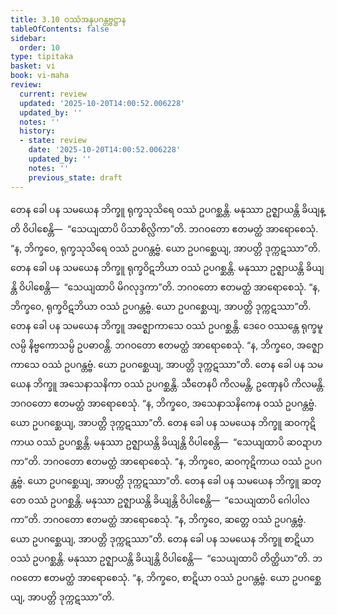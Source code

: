 ```yaml
---
title: 3.10 ဝဿံအနုပဂန္တဗ္ဗဋ္ဌာန
tableOfContents: false
sidebar:
  order: 10
type: tipitaka
basket: vi
book: vi-maha
review:
  current: review
  updated: '2025-10-20T14:00:52.006228'
  updated_by: ''
  notes: ''
  history:
  - state: review
    date: '2025-10-20T14:00:52.006228'
    updated_by: ''
    notes: ''
    previous_state: draft
---
```



<DynamicBreadcrumb />


<ReviewStatus review={frontmatter.review} showDetails={true} />

<HypothesisAnnotation frontmatter={frontmatter} />

<Division number="204" book="vi-maha" e="ch" v="3" p="212">

<Paragraph number="909" book="vi-maha">
တေန ခေါ ပန သမယေန ဘိက္ခူ ရုက္ခသုသိရေ ဝဿံ ဥပဂစ္ဆန္တိ. မနုဿာ ဥဇ္ဈာယန္တိ ခိယျန္တိ ဝိပါစေန္တိ—  “သေယျထာပိ ပိသာစိလ္လိကာ”တိ. ဘဂဝတော ဧတမတ္ထံ အာရောစေသုံ. “န, ဘိက္ခဝေ, ရုက္ခသုသိရေ ဝဿံ ဥပဂန္တဗ္ဗံ. ယော ဥပဂစ္ဆေယျ, အာပတ္တိ ဒုက္ကဋဿာ”တိ.
</Paragraph>

<Paragraph number="910" book="vi-maha">
တေန ခေါ ပန သမယေန ဘိက္ခူ ရုက္ခဝိဋဘိယာ ဝဿံ ဥပဂစ္ဆန္တိ. မနုဿာ ဥဇ္ဈာယန္တိ ခိယျန္တိ ဝိပါစေန္တိ—  “သေယျထာပိ မိဂလုဒ္ဒကာ”တိ. ဘဂဝတော ဧတမတ္ထံ အာရောစေသုံ. “န, ဘိက္ခဝေ, ရုက္ခဝိဋဘိယာ ဝဿံ ဥပဂန္တဗ္ဗံ. ယော ဥပဂစ္ဆေယျ, အာပတ္တိ ဒုက္ကဋဿာ”တိ.
</Paragraph>

<Paragraph number="911" book="vi-maha">
တေန ခေါ ပန သမယေန ဘိက္ခူ အဇ္ဈောကာသေ ဝဿံ ဥပဂစ္ဆန္တိ. ဒေဝေ ဝဿန္တေ ရုက္ခမူလမ္ပိ နိဗ္ဗကောသမ္ပိ ဥပဓာဝန္တိ. ဘဂဝတော ဧတမတ္ထံ အာရောစေသုံ. “န, ဘိက္ခဝေ, အဇ္ဈောကာသေ ဝဿံ ဥပဂန္တဗ္ဗံ. ယော ဥပဂစ္ဆေယျ, အာပတ္တိ ဒုက္ကဋဿာ”တိ.
</Paragraph>

<Paragraph number="912" book="vi-maha">
တေန ခေါ ပန သမယေန ဘိက္ခူ အသေနာသနိကာ ဝဿံ ဥပဂစ္ဆန္တိ. သီတေနပိ ကိလမန္တိ, ဥဏှေနပိ ကိလမန္တိ. ဘဂဝတော ဧတမတ္ထံ အာရောစေသုံ. “န, ဘိက္ခဝေ, အသေနာသနိကေန ဝဿံ ဥပဂန္တဗ္ဗံ. ယော ဥပဂစ္ဆေယျ, အာပတ္တိ ဒုက္ကဋဿာ”တိ.
</Paragraph>

<Paragraph number="913" book="vi-maha">
တေန ခေါ ပန သမယေန ဘိက္ခူ ဆဝကုဋိကာယ ဝဿံ ဥပဂစ္ဆန္တိ. မနုဿာ ဥဇ္ဈာယန္တိ ခိယျန္တိ ဝိပါစေန္တိ—  “သေယျထာပိ ဆဝဍာဟကာ”တိ. ဘဂဝတော ဧတမတ္ထံ အာရောစေသုံ. “န, ဘိက္ခဝေ, ဆဝကုဋိကာယ ဝဿံ ဥပဂန္တဗ္ဗံ. ယော ဥပဂစ္ဆေယျ, အာပတ္တိ ဒုက္ကဋဿာ”တိ.
</Paragraph>

<Paragraph number="914" book="vi-maha">
တေန ခေါ ပန သမယေန ဘိက္ခူ ဆတ္တေ ဝဿံ ဥပဂစ္ဆန္တိ. မနုဿာ ဥဇ္ဈာယန္တိ ခိယျန္တိ ဝိပါစေန္တိ—  “သေယျထာပိ ဂေါပါလကာ”တိ. ဘဂဝတော ဧတမတ္ထံ အာရောစေသုံ. “န, ဘိက္ခဝေ, ဆတ္တေ ဝဿံ ဥပဂန္တဗ္ဗံ. ယော ဥပဂစ္ဆေယျ, အာပတ္တိ ဒုက္ကဋဿာ”တိ.
</Paragraph>

<Paragraph number="915" book="vi-maha">
တေန ခေါ ပန သမယေန ဘိက္ခူ စာဋိယာ ဝဿံ ဥပဂစ္ဆန္တိ. မနုဿာ ဥဇ္ဈာယန္တိ ခိယျန္တိ ဝိပါစေန္တိ—  “သေယျထာပိ တိတ္ထိယာ”တိ. ဘဂဝတော ဧတမတ္ထံ အာရောစေသုံ. “န, ဘိက္ခဝေ, စာဋိယာ ဝဿံ ဥပဂန္တဗ္ဗံ. ယော ဥပဂစ္ဆေယျ, အာပတ္တိ ဒုက္ကဋဿာ”တိ.
</Paragraph>
</Division>